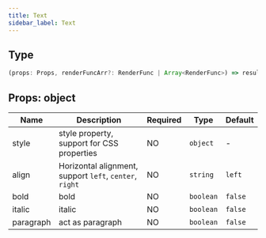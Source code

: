 ```yaml
---
title: Text
sidebar_label: Text
---
```


## Type

```ts
(props: Props, renderFuncArr?: RenderFunc | Array<RenderFunc>) => result: RenderFunc
```

## Props: object

| Name      | Description                                             | Required | Type      | Default |
| --------- | ------------------------------------------------------- | -------- | --------- | ------- |
| style     | style property, support for CSS properties              | NO       | `object`  | -       |
| align     | Horizontal alignment, support `left`, `center`, `right` | NO       | `string`  | `left`  |
| bold      | bold                                                    | NO       | `boolean` | `false` |
| italic    | italic                                                  | NO       | `boolean` | `false` |
| paragraph | act as paragraph                                        | NO       | `boolean` | `false` |
